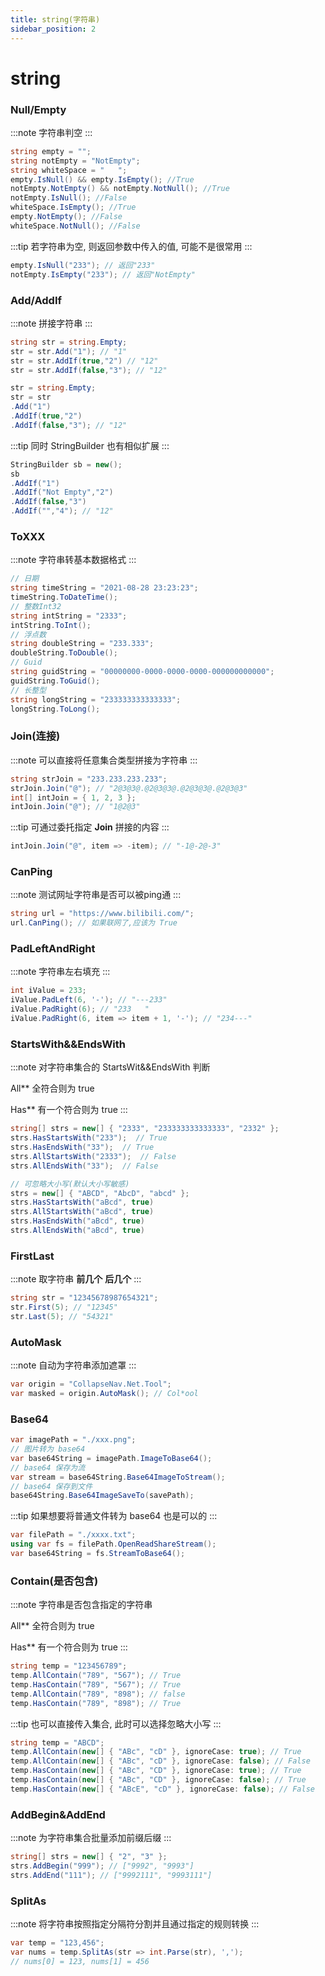 ```yaml
---
title: string(字符串)
sidebar_position: 2
---
```


# string

### Null/Empty

:::note
字符串判空
:::

```csharp
string empty = "";
string notEmpty = "NotEmpty";
string whiteSpace = "   ";
empty.IsNull() && empty.IsEmpty(); //True
notEmpty.NotEmpty() && notEmpty.NotNull(); //True
notEmpty.IsNull(); //False
whiteSpace.IsEmpty(); //True
empty.NotEmpty(); //False
whiteSpace.NotNull(); //False
```

:::tip
若字符串为空, 则返回参数中传入的值, 可能不是很常用
:::

```csharp
empty.IsNull("233"); // 返回"233"
notEmpty.IsEmpty("233"); // 返回"NotEmpty"
```

### Add/AddIf

:::note
拼接字符串
:::

```csharp
string str = string.Empty;
str = str.Add("1"); // "1"
str = str.AddIf(true,"2") // "12"
str = str.AddIf(false,"3"); // "12"

str = string.Empty;
str = str
.Add("1")
.AddIf(true,"2")
.AddIf(false,"3"); // "12"
```

:::tip
同时 StringBuilder 也有相似扩展
:::

```csharp
StringBuilder sb = new();
sb
.AddIf("1")
.AddIf("Not Empty","2")
.AddIf(false,"3")
.AddIf("","4"); // "12"
```

### ToXXX

:::note
字符串转基本数据格式
:::

```csharp
// 日期
string timeString = "2021-08-28 23:23:23";
timeString.ToDateTime();
// 整数Int32
string intString = "2333";
intString.ToInt();
// 浮点数
string doubleString = "233.333";
doubleString.ToDouble();
// Guid
string guidString = "00000000-0000-0000-0000-000000000000";
guidString.ToGuid();
// 长整型
string longString = "233333333333333";
longString.ToLong();
```

### Join(连接)

:::note
可以直接将任意集合类型拼接为字符串
:::
```csharp
string strJoin = "233.233.233.233";
strJoin.Join("@"); // "2@3@3@.@2@3@3@.@2@3@3@.@2@3@3"
int[] intJoin = { 1, 2, 3 };
intJoin.Join("@"); // "1@2@3"
```

:::tip
可通过委托指定 **Join** 拼接的内容
:::

```csharp
intJoin.Join("@", item => -item); // "-1@-2@-3"
```

### CanPing

:::note
测试网址字符串是否可以被ping通
:::

```csharp
string url = "https://www.bilibili.com/";
url.CanPing(); // 如果联网了,应该为 True
```

### PadLeftAndRight

:::note
字符串左右填充
:::

```csharp
int iValue = 233;
iValue.PadLeft(6, '-'); // "---233"
iValue.PadRight(6); // "233   "
iValue.PadRight(6, item => item + 1, '-'); // "234---"
```

### StartsWith&&EndsWith

:::note
对字符串集合的 StartsWit&&EndsWith 判断

All** 全符合则为 true

Has** 有一个符合则为 true
:::

```csharp
string[] strs = new[] { "2333", "233333333333333", "2332" };
strs.HasStartsWith("233");  // True
strs.HasEndsWith("33");  // True
strs.AllStartsWith("2333");  // False
strs.AllEndsWith("33");  // False

// 可忽略大小写(默认大小写敏感)
strs = new[] { "ABCD", "AbcD", "abcd" };
strs.HasStartsWith("aBcd", true)
strs.AllStartsWith("aBcd", true)
strs.HasEndsWith("aBcd", true)
strs.AllEndsWith("aBcd", true)
```

### FirstLast

:::note
取字符串 **前几个** **后几个**
:::

```csharp
string str = "12345678987654321";
str.First(5); // "12345"
str.Last(5); // "54321"
```

### AutoMask

:::note
自动为字符串添加遮罩
:::

```csharp
var origin = "CollapseNav.Net.Tool";
var masked = origin.AutoMask(); // Col*ool
```

### Base64

```csharp
var imagePath = "./xxx.png";
// 图片转为 base64
var base64String = imagePath.ImageToBase64();
// base64 保存为流
var stream = base64String.Base64ImageToStream();
// base64 保存到文件
base64String.Base64ImageSaveTo(savePath);
```

:::tip
如果想要将普通文件转为 base64 也是可以的
:::

```csharp
var filePath = "./xxxx.txt";
using var fs = filePath.OpenReadShareStream();
var base64String = fs.StreamToBase64();
```


### Contain(是否包含)

:::note
字符串是否包含指定的字符串

All** 全符合则为 true

Has** 有一个符合则为 true
:::

```csharp
string temp = "123456789";
temp.AllContain("789", "567"); // True
temp.HasContain("789", "567"); // True
temp.AllContain("789", "898"); // false
temp.HasContain("789", "898"); // True
```

:::tip
也可以直接传入集合, 此时可以选择忽略大小写
:::

```csharp
string temp = "ABCD";
temp.AllContain(new[] { "ABc", "cD" }, ignoreCase: true); // True
temp.AllContain(new[] { "ABc", "cD" }, ignoreCase: false); // False
temp.HasContain(new[] { "ABc", "CD" }, ignoreCase: true); // True
temp.HasContain(new[] { "ABc", "CD" }, ignoreCase: false); // True
temp.HasContain(new[] { "ABcE", "cD" }, ignoreCase: false); // False
```

### AddBegin&AddEnd

:::note
为字符串集合批量添加前缀后缀
:::

```csharp
string[] strs = new[] { "2", "3" };
strs.AddBegin("999"); // ["9992", "9993"]
strs.AddEnd("111"); // ["9992111", "9993111"]
```

### SplitAs

:::note
将字符串按照指定分隔符分割并且通过指定的规则转换
:::

```csharp
var temp = "123,456";
var nums = temp.SplitAs(str => int.Parse(str), ',');
// nums[0] = 123, nums[1] = 456
```
